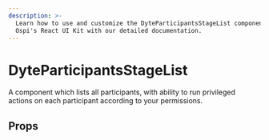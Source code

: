 ```yaml
---
description: >-
  Learn how to use and customize the DyteParticipantsStageList component in
  Ospi's React UI Kit with our detailed documentation.
---
```


# DyteParticipantsStageList

A component which lists all participants, with ability to
run privileged actions on each participant according to your permissions.

## Props

<PropsTable of="dyte-participants-stage-list" />

<head>
  <title>React UI Kit DyteParticipantsStageList</title>
</head>
